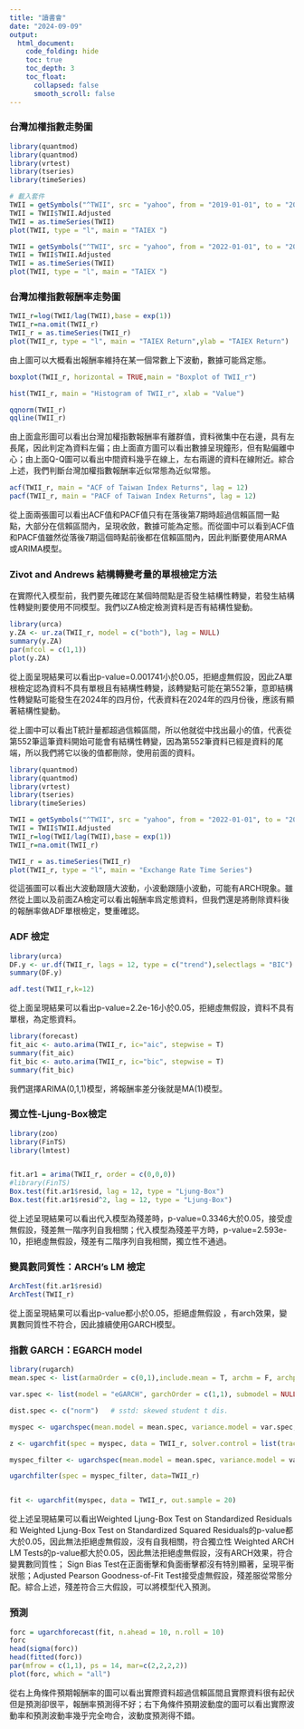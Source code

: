 ---
title: "讀書會"
date: "2024-09-09"
output:
  html_document:
    code_folding: hide
    toc: true
    toc_depth: 3
    toc_float:
      collapsed: false
      smooth_scroll: false
---


### 台灣加權指數走勢圖
```{r,warning=FALSE, message=FALSE}
library(quantmod)
library(quantmod)
library(vrtest)
library(tseries)
library(timeSeries) 

# 載入套件
TWII = getSymbols("^TWII", src = "yahoo", from = "2019-01-01", to = "2024-4-30", auto.assign = FALSE)
TWII = TWII$TWII.Adjusted
TWII = as.timeSeries(TWII)
plot(TWII, type = "l", main = "TAIEX ")

```


```{r,warning=FALSE, message=FALSE}

TWII = getSymbols("^TWII", src = "yahoo", from = "2022-01-01", to = "2024-4-30", auto.assign = FALSE)
TWII = TWII$TWII.Adjusted
TWII = as.timeSeries(TWII)
plot(TWII, type = "l", main = "TAIEX ")
```

### 台灣加權指數報酬率走勢圖
```{r,warning=FALSE, message=FALSE}
TWII_r=log(TWII/lag(TWII),base = exp(1))
TWII_r=na.omit(TWII_r)
TWII_r = as.timeSeries(TWII_r)
plot(TWII_r, type = "l", main = "TAIEX Return",ylab = "TAIEX Return")
```

由上圖可以大概看出報酬率維持在某一個常數上下波動，數據可能爲定態。

```{r,warning=FALSE, message=FALSE}
boxplot(TWII_r, horizontal = TRUE,main = "Boxplot of TWII_r")

hist(TWII_r, main = "Histogram of TWII_r", xlab = "Value")

qqnorm(TWII_r)
qqline(TWII_r)

```

由上面盒形圖可以看出台灣加權指數報酬率有離群值，資料微集中在右邊，具有左長尾，因此判定為資料左偏；由上面直方圖可以看出數據呈現鐘形，但有點偏離中心；由上面Q-Q圖可以看出中間資料幾乎在線上，左右兩邊的資料在線附近。綜合上述，我們判斷台灣加權指數報酬率近似常態為近似常態。


```{r,warning=FALSE, message=FALSE}
acf(TWII_r, main = "ACF of Taiwan Index Returns", lag = 12) 
pacf(TWII_r, main = "PACF of Taiwan Index Returns", lag = 12) 
```

從上面兩張圖可以看出ACF值和PACF值只有在落後第7期時超過信賴區間一點點，大部分在信賴區間內，呈現收斂，數據可能為定態。而從圖中可以看到ACF值和PACF值雖然從落後7期這個時點前後都在信賴區間內，因此判斷要使用ARMA或ARIMA模型。   

### Zivot and Andrews 結構轉變考量的單根檢定方法
在實際代入模型前，我們要先確認在某個時間點是否發生結構性轉變，若發生結構性轉變則要使用不同模型。我們以ZA檢定檢測資料是否有結構性變動。

```{r,warning=FALSE, message=FALSE}
library(urca)
y.ZA <- ur.za(TWII_r, model = c("both"), lag = NULL)
summary(y.ZA)
par(mfcol = c(1,1))
plot(y.ZA)

```

從上面呈現結果可以看出p-value=0.001741小於0.05，拒絕虛無假設，因此ZA單根檢定認為資料不具有單根且有結構性轉變，該轉變點可能在第552筆，意即結構性轉變點可能發生在2024年的四月份，代表資料在2024年的四月份後，應該有顯著結構性變動。

從上圖中可以看出T統計量都超過信賴區間，所以他就從中找出最⼩的值，代表從第552筆這筆資料開始可能會有結構性轉變，因為第552筆資料已經是資料的尾端，所以我們將它以後的值都刪除，使用前面的資料。

```{r,warning=FALSE, message=FALSE}
library(quantmod)
library(quantmod)
library(vrtest)
library(tseries)
library(timeSeries) 

TWII = getSymbols("^TWII", src = "yahoo", from = "2022-01-01", to = "2024-04-15", auto.assign = FALSE)
TWII = TWII$TWII.Adjusted
TWII_r=log(TWII/lag(TWII),base = exp(1))
TWII_r=na.omit(TWII_r)

TWII_r = as.timeSeries(TWII_r)
plot(TWII_r, type = "l", main = "Exchange Rate Time Series")
```

從這張圖可以看出大波動跟隨大波動，小波動跟隨小波動，可能有ARCH現象。雖然從上圖以及前面ZA檢定可以看出報酬率爲定態資料，但我們還是將刪除資料後的報酬率做ADF單根檢定，雙重確認。

### ADF 檢定

```{r,warning=FALSE, message=FALSE}
library(urca)
DF.y <- ur.df(TWII_r, lags = 12, type = c("trend"),selectlags = "BIC")
summary(DF.y)

adf.test(TWII_r,k=12)
```

從上面呈現結果可以看出p-value=2.2e-16小於0.05，拒絕虛無假設，資料不具有單根，為定態資料。

```{r,warning=FALSE, message=FALSE}
library(forecast)
fit_aic <- auto.arima(TWII_r, ic="aic", stepwise = T)
summary(fit_aic)
fit_bic <- auto.arima(TWII_r, ic="bic", stepwise = T)
summary(fit_bic)
```

我們選擇ARIMA(0,1,1)模型，將報酬率差分後就是MA(1)模型。

### 獨立性-Ljung-Box檢定

```{r,warning=FALSE, message=FALSE}
library(zoo)
library(FinTS)
library(lmtest)


fit.ar1 = arima(TWII_r, order = c(0,0,0))
#library(FinTS)
Box.test(fit.ar1$resid, lag = 12, type = "Ljung-Box") 
Box.test(fit.ar1$resid^2, lag = 12, type = "Ljung-Box")  

```

從上述呈現結果可以看出代入模型為殘差時，p-value=0.3346大於0.05，接受虛無假設，殘差無一階序列自我相關；代入模型為殘差平方時，p-value=2.593e-10，拒絕虛無假設，殘差有二階序列自我相關，獨立性不通過。

### 變異數同質性：ARCH's LM 檢定

```{r,warning=FALSE, message=FALSE}
ArchTest(fit.ar1$resid)
ArchTest(TWII_r)

``` 

從上面呈現結果可以看出p-value都小於0.05，拒絕虛無假設 ，有arch效果，變異數同質性不符合，因此據續使用GARCH模型。

### 指數 GARCH：EGARCH model

```{r,warning=FALSE, message=FALSE}
library(rugarch)
mean.spec <- list(armaOrder = c(0,1),include.mean = T, archm = F, archpow = 1, arfima = T, external.regressors = NULL)     #arfima: 指允許 fractional 差分，非整數差分

var.spec <- list(model = "eGARCH", garchOrder = c(1,1), submodel = NULL, external.regressors = NULL,variance.targeting = FALSE)    #s是對稱

dist.spec <- c("norm")   # sstd: skewed student t dis.

myspec <- ugarchspec(mean.model = mean.spec, variance.model = var.spec, distribution.model = dist.spec)

z <- ugarchfit(spec = myspec, data = TWII_r, solver.control = list(trace = 0))

myspec_filter <- ugarchspec(mean.model = mean.spec, variance.model = var.spec, distribution.model=dist.spec,fixed.pars = as.list(coef(z)))

ugarchfilter(spec = myspec_filter, data=TWII_r)


fit <- ugarchfit(myspec, data = TWII_r, out.sample = 20)


```

從上述呈現結果可以看出Weighted Ljung-Box Test on Standardized Residuals和 Weighted Ljung-Box Test on Standardized Squared Residuals的p-value都大於0.05，因此無法拒絕虛無假設，沒有自我相關，符合獨立性
Weighted ARCH LM Tests的p-value都大於0.05，因此無法拒絕虛無假設，沒有ARCH效果，符合變異數同質性；
Sign Bias Test在正面衝擊和負面衝擊都沒有特別顯著，呈現平衡狀態；Adjusted Pearson Goodness-of-Fit Test接受虛無假設，殘差服從常態分配。綜合上述，殘差符合三大假設，可以將模型代入預測。

### 預測
```{r, warning = FALSE, message = FALSE}
forc = ugarchforecast(fit, n.ahead = 10, n.roll = 10)
forc
head(sigma(forc))
head(fitted(forc))
par(mfrow = c(1,1), ps = 14, mar=c(2,2,2,2))
plot(forc, which = "all")
```

從右上角條件預期報酬率的圖可以看出實際資料超過信賴區間且實際資料很有起伏但是預測卻很平，報酬率預測得不好；右下角條件預期波動度的圖可以看出實際波動率和預測波動率幾乎完全吻合，波動度預測得不錯。
